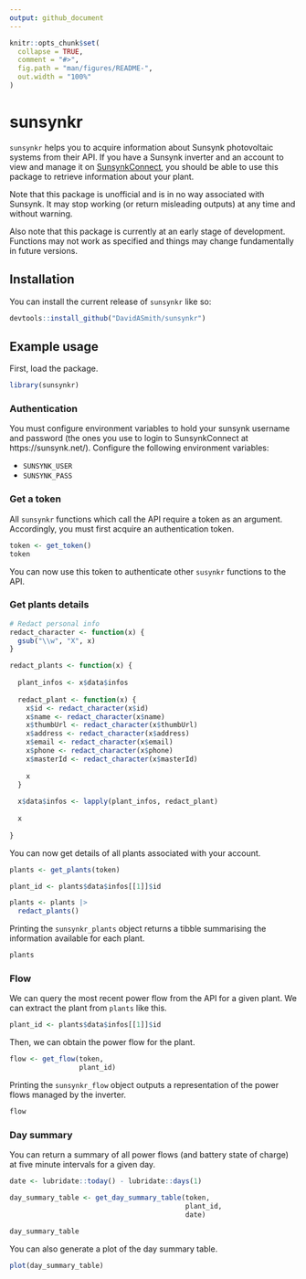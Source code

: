 ```yaml
---
output: github_document
---
```


<!-- README.md is generated from README.Rmd. Please edit that file -->

```r
knitr::opts_chunk$set(
  collapse = TRUE,
  comment = "#>",
  fig.path = "man/figures/README-",
  out.width = "100%"
)
```

# sunsynkr

<!-- badges: start -->
<!-- badges: end -->

`sunsynkr` helps you to acquire information about Sunsynk photovoltaic systems from their API. If you have a Sunsynk inverter and an account to view and manage it on [SunsynkConnect](https://sunsynk.net/), you should be able to use this package to retrieve information about your plant. 

Note that this package is unofficial and is in no way associated with Sunsynk. It may stop working (or return misleading outputs) at any time and without warning.

Also note that this package is currently at an early stage of development. Functions may not work as specified and things may change fundamentally in future versions. 

## Installation

You can install the current release of `sunsynkr` like so:

``` r
devtools::install_github("DavidASmith/sunsynkr")
```

## Example usage

First, load the package.

```r
library(sunsynkr)
```

### Authentication

You must configure environment variables to hold your sunsynk username and password (the ones you use to login to SunsynkConnect at https://sunsynk.net/). Configure the following environment variables:

- `SUNSYNK_USER`
- `SUNSYNK_PASS`

### Get a token

All `sunsynkr` functions which call the API require a token as an argument. Accordingly, you must first acquire an authentication token.

```r
token <- get_token()
token
```

You can now use this token to authenticate other `susynkr` functions to the API.

### Get plants details

```r
# Redact personal info
redact_character <- function(x) {
  gsub("\\w", "X", x)
}

redact_plants <- function(x) {
  
  plant_infos <- x$data$infos
  
  redact_plant <- function(x) {
    x$id <- redact_character(x$id)
    x$name <- redact_character(x$name)
    x$thumbUrl <- redact_character(x$thumbUrl)
    x$address <- redact_character(x$address)
    x$email <- redact_character(x$email)
    x$phone <- redact_character(x$phone)
    x$masterId <- redact_character(x$masterId)
    
    x
  }
  
  x$data$infos <- lapply(plant_infos, redact_plant)
  
  x
  
}

```

You can now get details of all plants associated with your account.

```r
plants <- get_plants(token)

```

```r
plant_id <- plants$data$infos[[1]]$id

plants <- plants |> 
  redact_plants()
```

Printing the `sunsynkr_plants` object returns a tibble summarising the information available for each plant.

```r
plants

```

### Flow

We can query the most recent power flow from the API for a given plant. We can extract the plant from `plants` like this. 

```r
plant_id <- plants$data$infos[[1]]$id
```

Then, we can obtain the power flow for the plant.

```r
flow <- get_flow(token, 
                 plant_id)

```

Printing the `sunsynkr_flow` object outputs a representation of the power flows managed by the inverter.

```r
flow
```

### Day summary

You can return a summary of all power flows (and battery state of charge) at five minute intervals for a given day.

```r

date <- lubridate::today() - lubridate::days(1)

day_summary_table <- get_day_summary_table(token, 
                                           plant_id, 
                                           date)

day_summary_table
```

You can also generate a plot of the day summary table.

```r
plot(day_summary_table)
```

